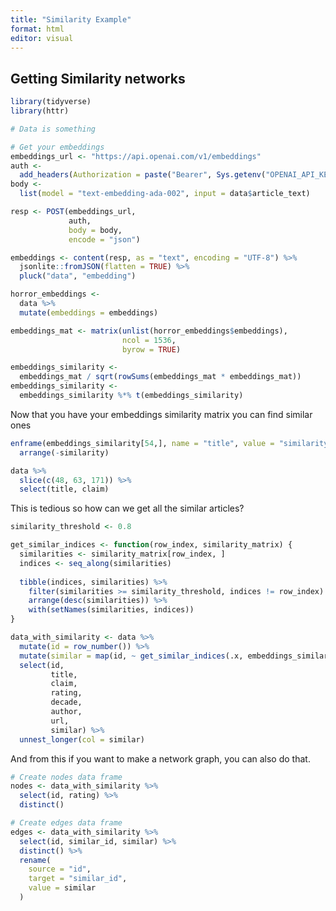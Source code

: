 ```yaml
---
title: "Similarity Example"
format: html
editor: visual
---
```


## Getting Similarity networks

```r
library(tidyverse)
library(httr)

# Data is something

# Get your embeddings 
embeddings_url <- "https://api.openai.com/v1/embeddings"
auth <-
  add_headers(Authorization = paste("Bearer", Sys.getenv("OPENAI_API_KEY")))
body <-
  list(model = "text-embedding-ada-002", input = data$article_text)

resp <- POST(embeddings_url,
             auth,
             body = body,
             encode = "json")

embeddings <- content(resp, as = "text", encoding = "UTF-8") %>%
  jsonlite::fromJSON(flatten = TRUE) %>%
  pluck("data", "embedding")

horror_embeddings <-
  data %>%
  mutate(embeddings = embeddings)

embeddings_mat <- matrix(unlist(horror_embeddings$embeddings),
                         ncol = 1536,
                         byrow = TRUE)

embeddings_similarity <-
  embeddings_mat / sqrt(rowSums(embeddings_mat * embeddings_mat))
embeddings_similarity <-
  embeddings_similarity %*% t(embeddings_similarity)
```

Now that you have your embeddings similarity matrix you can find similar ones

```r
enframe(embeddings_similarity[54,], name = "title", value = "similarity") %>%
  arrange(-similarity)

data %>% 
  slice(c(48, 63, 171)) %>% 
  select(title, claim)
```

This is tedious so how can we get all the similar articles?

```r
similarity_threshold <- 0.8

get_similar_indices <- function(row_index, similarity_matrix) {
  similarities <- similarity_matrix[row_index, ]
  indices <- seq_along(similarities)
  
  tibble(indices, similarities) %>%
    filter(similarities >= similarity_threshold, indices != row_index) %>%
    arrange(desc(similarities)) %>%
    with(setNames(similarities, indices))
}

data_with_similarity <- data %>%
  mutate(id = row_number()) %>%
  mutate(similar = map(id, ~ get_similar_indices(.x, embeddings_similarity))) %>%
  select(id,
         title,
         claim,
         rating,
         decade,
         author,
         url,
         similar) %>% 
  unnest_longer(col = similar) 
```

And from this if you want to make a network graph, you can also do that.

```r
# Create nodes data frame
nodes <- data_with_similarity %>%
  select(id, rating) %>%
  distinct()

# Create edges data frame
edges <- data_with_similarity %>%
  select(id, similar_id, similar) %>%
  distinct() %>% 
  rename(
    source = "id",
    target = "similar_id",
    value = similar
  )
```

